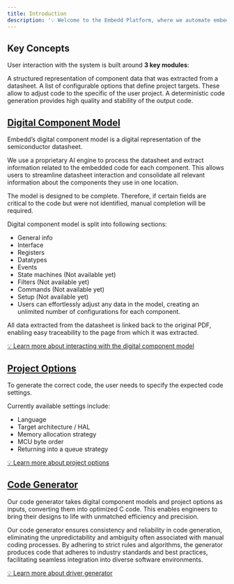 ```yaml
---
title: Introduction
description: '💡 Welcome to the Embedd Platform, where we automate embedded software development. Our platform streamlines the transition from datasheet to code, enabling developers to focus on innovation instead of mundane tasks.'
---
```


## Key Concepts

User interaction with the system is built around **3 key modules**:

<CardGroup cols={3}>
  <Card
    title="Digital Component Model"
    href="/pages/digital-component-model"
  >
A structured representation of component data that was extracted from a datasheet.
  </Card>
  <Card
    title="Project Options"
    href="/pages/project-options"
  >
A list of configurable options that define project targets. These allow to adjust code to the specific of the user project.
  </Card>
  <Card
    title="Code Generator"
    href="/pages/generating-drivers"
  >
A deterministic code generation provides high quality and stability of the output code.
  </Card>
</CardGroup>

## [Digital Component Model](/pages/digital-component-model)

Embedd’s digital component model is a digital representation of the semiconductor datasheet.

We use a proprietary AI engine to process the datasheet and extract information related to the embedded code for each component. This allows users to streamline datasheet interaction and consolidate all relevant information about the components they use in one location.

The model is designed to be complete. Therefore, if certain fields are critical to the code but were not identified, manual completion will be required.

Digital component model is split into following sections:

- General info
- Interface
- Registers
- Datatypes
- Events
- State machines (Not available yet)
- Filters (Not available yet)
- Commands (Not available yet)
- Setup (Not available yet)
- Users can effortlessly adjust any data in the model, creating an unlimited number of configurations for each component.

All data extracted from the datasheet is linked back to the original PDF, enabling easy traceability to the page from which it was extracted.

[💡 Learn more about interacting with the digital component model](/pages/digital-component-model)

## [Project Options](/pages/project-options)

To generate the correct code, the user needs to specify the expected code settings.

Currently available settings include:

- Language
- Target architecture / HAL
- Memory allocation strategy
- MCU byte order
- Returning into a queue strategy

[💡 Learn more about project options](/pages/project-options)

## [Code Generator](/pages/generating-drivers)

Our code generator takes digital component models and project options as inputs, converting them into optimized C code. This enables engineers to bring their designs to life with unmatched efficiency and precision.

Our code generator ensures consistency and reliability in code generation, eliminating the unpredictability and ambiguity often associated with manual coding processes. By adhering to strict rules and algorithms, the generator produces code that adheres to industry standards and best practices, facilitating seamless integration into diverse software environments.

[💡 Learn more about driver generator](/pages/generating-drivers)
